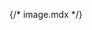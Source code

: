 {/* image.mdx */}


<Meta of={comStories} name="Docs"/>

<Title />
<Subtitle />
<Description />

> ## [Bootstrap Documentation on Images](https://getbootstrap.com/docs/5.3/content/images)
> * [Images](https://getbootstrap.com/docs/5.3/content/images)
> * [Responsive Images](https://getbootstrap.com/docs/5.3/content/images/#responsive-images)


<Primary />

## Properties
<Controls />

<Stories of={comStories} />

## Attributes:
* `attributes`: HTML attributes for the img tag.

## Slots:
* N/A


### Examples

**Example #1:** Default system image
```
{% include 'varbase_components:image' %}
```

**Example #2:** Use the Image component with Responsive image
```
{% include 'varbase_components:image' with {
    responsive: true
  }
%}
```

**Example #3:** Use the Image component with align center, rounded, and thumbnails 
```
{% include 'varbase_components:image' with {
    align: 'center',
    responsive: true,
    rounded: true,
    thumbnails: true
  }
%}
```

**Example #3:** Use the Image component with align center, rounded, and thumbnails 
```
{% include 'varbase_components:image' with {
    align: 'center',
    responsive: true,
    rounded: true,
    thumbnails: true
    attributes: ["src": "https://raw.githubusercontent.com/Vardot/varbase_media_demo/10.0.0/content/file/coworking-1.jpg"]
  }
%}
```


## Source code
[//]: # (Twig Template source code)
<Source code={templateSource} />
